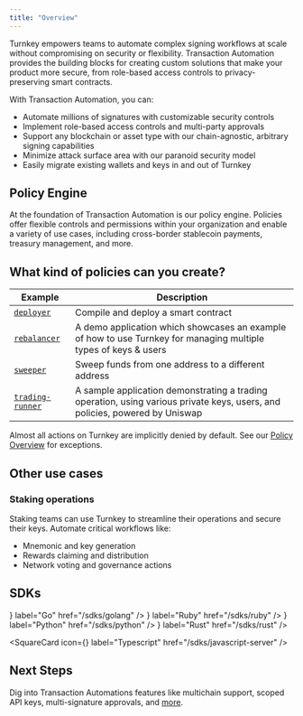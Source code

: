 ```yaml
---
title: "Overview"
---
```



Turnkey empowers teams to automate complex signing workflows at scale without compromising on security or flexibility. Transaction Automation provides the building blocks for creating custom solutions that make your product more secure, from role-based access controls to privacy-preserving smart contracts.

With Transaction Automation, you can:

- Automate millions of signatures with customizable security controls
- Implement role-based access controls and multi-party approvals
- Support any blockchain or asset type with our chain-agnostic, arbitrary signing capabilities
- Minimize attack surface area with our paranoid security model
- Easily migrate existing wallets and keys in and out of Turnkey

## Policy Engine

At the foundation of Transaction Automation is our policy engine.
Policies offer flexible controls and permissions within your organization
and enable a variety of use cases, including cross-border stablecoin payments,
treasury management, and more.

## What kind of policies can you create?

| Example                                                                            | Description                                                                                                                 |
| ---------------------------------------------------------------------------------- | --------------------------------------------------------------------------------------------------------------------------- |
| [`deployer`](https://github.com/tkhq/sdk/tree/main/examples/deployer/)             | Compile and deploy a smart contract                                                                                         |
| [`rebalancer`](https://github.com/tkhq/sdk/tree/main/examples/rebalancer/)         | A demo application which showcases an example of how to use Turnkey for managing multiple types of keys & users             |
| [`sweeper`](https://github.com/tkhq/sdk/tree/main/examples/sweeper/)               | Sweep funds from one address to a different address                                                                         |
| [`trading-runner`](https://github.com/tkhq/sdk/tree/main/examples/trading-runner/) | A sample application demonstrating a trading operation, using various private keys, users, and policies, powered by Uniswap |

Almost all actions on Turnkey are implicitly denied by default.
See our [Policy Overview](/products/transaction-automation/policy-engine) for exceptions.

## Other use cases

### Staking operations

Staking teams can use Turnkey to streamline their operations and secure their keys. Automate critical workflows like:

- Mnemonic and key generation
- Rewards claiming and distribution
- Network voting and governance actions

## SDKs

<div className="flex gap-4 items-center justify-center">
  <SquareCard icon={<Logo id="go" className="h-8 w-8" />} label="Go" href="/sdks/golang" />
  <SquareCard
    icon={<Logo id="ruby" className="h-8 w-8" />}
    label="Ruby"
    href="/sdks/ruby"
  />
  <SquareCard
    icon={<Logo id="python" className="h-8 w-8" />}
    label="Python"
    href="/sdks/python"
  />
  <SquareCard
    icon={<Logo id="rust" className="h-8 w-8" />}
    label="Rust"
    href="/sdks/rust"
  />

  <SquareCard
    icon={<Logo id="typescript" className="h-8 w-8" />}
    label="Typescript"
    href="/sdks/javascript-server"
  />
</div>

## Next Steps

Dig into Transaction Automations features like multichain support, scoped API keys, multi-signature approvals, and [more](/products/transaction-automation/features/multi-chain-support).
